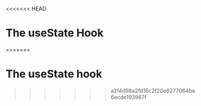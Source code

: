 <<<<<<< HEAD
# The useState Hook
=======
# The useState hook
>>>>>>> a2f4d98a2fd16c2f20e6277064be6ecde193967f

